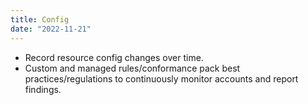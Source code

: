 ```yaml
---
title: Config
date: "2022-11-21"
---
```


- Record resource config changes over time.
- Custom and managed rules/conformance pack best practices/regulations to continuously monitor accounts and report findings.
